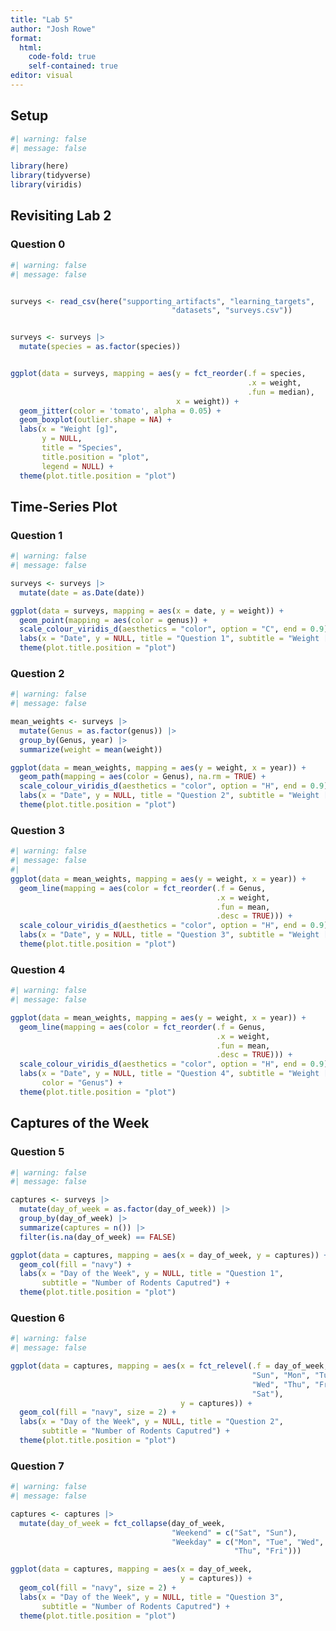 ```yaml
---
title: "Lab 5"
author: "Josh Rowe"
format: 
  html: 
    code-fold: true
    self-contained: true
editor: visual
---
```


## Setup

```r
#| warning: false
#| message: false

library(here)
library(tidyverse)
library(viridis)

```

## Revisiting Lab 2

### Question 0

```r
#| warning: false
#| message: false


surveys <- read_csv(here("supporting_artifacts", "learning_targets", 
                                    "datasets", "surveys.csv"))


surveys <- surveys |> 
  mutate(species = as.factor(species))


ggplot(data = surveys, mapping = aes(y = fct_reorder(.f = species, 
                                                     .x = weight,
                                                     .fun = median),
                                     x = weight)) + 
  geom_jitter(color = 'tomato', alpha = 0.05) +
  geom_boxplot(outlier.shape = NA) + 
  labs(x = "Weight [g]", 
       y = NULL, 
       title = "Species", 
       title.position = "plot",
       legend = NULL) + 
  theme(plot.title.position = "plot")


```

## Time-Series Plot

### Question 1

```r
#| warning: false
#| message: false

surveys <- surveys |> 
  mutate(date = as.Date(date))

ggplot(data = surveys, mapping = aes(x = date, y = weight)) + 
  geom_point(mapping = aes(color = genus)) + 
  scale_colour_viridis_d(aesthetics = "color", option = "C", end = 0.9) + 
  labs(x = "Date", y = NULL, title = "Question 1", subtitle = "Weight [g]") + 
  theme(plot.title.position = "plot")

```

### Question 2

```r
#| warning: false
#| message: false

mean_weights <- surveys |> 
  mutate(Genus = as.factor(genus)) |> 
  group_by(Genus, year) |> 
  summarize(weight = mean(weight))

ggplot(data = mean_weights, mapping = aes(y = weight, x = year)) + 
  geom_path(mapping = aes(color = Genus), na.rm = TRUE) + 
  scale_colour_viridis_d(aesthetics = "color", option = "H", end = 0.9) + 
  labs(x = "Date", y = NULL, title = "Question 2", subtitle = "Weight [g]") + 
  theme(plot.title.position = "plot")

```

### Question 3

```r
#| warning: false
#| message: false
#| 
ggplot(data = mean_weights, mapping = aes(y = weight, x = year)) + 
  geom_line(mapping = aes(color = fct_reorder(.f = Genus,
                                              .x = weight,
                                              .fun = mean,
                                              .desc = TRUE))) + 
  scale_colour_viridis_d(aesthetics = "color", option = "H", end = 0.9) + 
  labs(x = "Date", y = NULL, title = "Question 3", subtitle = "Weight [g]") + 
  theme(plot.title.position = "plot")

```

### Question 4

```r
#| warning: false
#| message: false

ggplot(data = mean_weights, mapping = aes(y = weight, x = year)) + 
  geom_line(mapping = aes(color = fct_reorder(.f = Genus,
                                              .x = weight,
                                              .fun = mean,
                                              .desc = TRUE))) + 
  scale_colour_viridis_d(aesthetics = "color", option = "H", end = 0.9) + 
  labs(x = "Date", y = NULL, title = "Question 4", subtitle = "Weight [g]",
       color = "Genus") + 
  theme(plot.title.position = "plot")


```

## Captures of the Week

### Question 5

```r
#| warning: false
#| message: false

captures <- surveys |> 
  mutate(day_of_week = as.factor(day_of_week)) |> 
  group_by(day_of_week) |> 
  summarize(captures = n()) |> 
  filter(is.na(day_of_week) == FALSE)

ggplot(data = captures, mapping = aes(x = day_of_week, y = captures)) + 
  geom_col(fill = "navy") + 
  labs(x = "Day of the Week", y = NULL, title = "Question 1",
       subtitle = "Number of Rodents Caputred") + 
  theme(plot.title.position = "plot")

```

### Question 6

```r
#| warning: false
#| message: false

ggplot(data = captures, mapping = aes(x = fct_relevel(.f = day_of_week,
                                                      "Sun", "Mon", "Tue",
                                                      "Wed", "Thu", "Fri",
                                                      "Sat"),
                                      y = captures)) + 
  geom_col(fill = "navy", size = 2) + 
  labs(x = "Day of the Week", y = NULL, title = "Question 2",
       subtitle = "Number of Rodents Caputred") + 
  theme(plot.title.position = "plot")

```

### Question 7

```r
#| warning: false
#| message: false

captures <- captures |> 
  mutate(day_of_week = fct_collapse(day_of_week,
                                    "Weekend" = c("Sat", "Sun"), 
                                    "Weekday" = c("Mon", "Tue", "Wed", 
                                                  "Thu", "Fri")))

ggplot(data = captures, mapping = aes(x = day_of_week,
                                      y = captures)) + 
  geom_col(fill = "navy", size = 2) + 
  labs(x = "Day of the Week", y = NULL, title = "Question 3",
       subtitle = "Number of Rodents Caputred") + 
  theme(plot.title.position = "plot")

```
